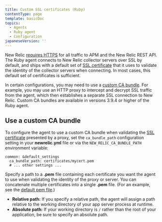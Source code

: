 ```yaml
---
title: Custom SSL certificates (Ruby)
contentType: page
template: basicDoc
topics:
  - Agents
  - Ruby agent
  - Configuration
japaneseVersion: ''
---
```


New Relic [requires HTTPS](/docs/apis/rest-api-v2/troubleshooting/301-response-rest-api-calls) for all traffic to APM and the New Relic REST API. The Ruby agent connects to New Relic collector servers over SSL by default, and ships with a default set of [SSL certificate](/docs/accounts-partnerships/education/getting-started-new-relic/glossary#ssl-certificate) that it uses to validate the identity of the collector servers when connecting. In most cases, this default set of certificates is sufficient.

In certain configurations, you may need to use a [custom CA bundle](#using-custom). For example, you may use an HTTP proxy to intercept and decrypt SSL traffic from the agent, which then establishes a separate SSL connection to New Relic. Custom CA bundles are available in versions 3.9.4 or higher of the Ruby agent.

## Use a custom CA bundle

To configure the agent to use a custom CA bundle when validating the [SSL certificate](/docs/accounts-partnerships/education/getting-started-new-relic/glossary#ssl-certificate) presented by a proxy, set the `ca_bundle_path` configuration setting in your **newrelic.yml** file or via the `NEW_RELIC_CA_BUNDLE_PATH` environment variable:

```
common: &default_settings
  ca_bundle_path: certificates/mycert.pem
  # ... other settings ...
```

Specify a path to a **.pem** file containing each certificate you want the agent to use when validating the identity of the proxy or server. You can concatenate multiple certificates into a single **.pem** file. (For an example, see the [default pem file](https://github.com/newrelic/rpm/blob/master/cert/cacert.pem).)

* **Relative path:** If you specify a relative path, the agent will assign a path relative to the working directory of your app server process at runtime.
* **Absolute path:** If your working directory is `/` rather than the root of your application, be sure to specify an absolute path.
